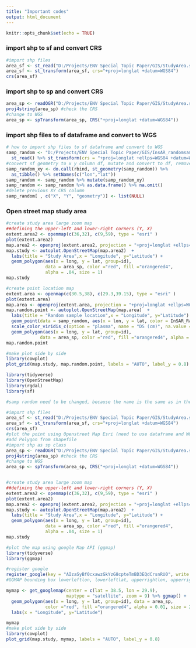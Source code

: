 ```yaml
---
title: "Important codes"
output: html_document
---
```


```r
knitr::opts_chunk$set(echo = TRUE)
```

###  import shp to sf and convert CRS
```r
#import shp files
area_sf <- st_read("D:/Projects/ENV Special Topic Paper/GIS/StudyArea.shp")
area_sf <- st_transform(area_sf, crs="+proj=longlat +datum=WGS84")
crs(area_sf)

```

### import shp to sp and convert CRS

```r

area_sp <- readOGR("D:/Projects/ENV Special Topic Paper/GIS/StudyArea.shp")
proj4string(area_sp) #check the CRS
#change to WGS
area_sp <- spTransform(area_sp, CRS("+proj=longlat +datum=WGS84"))
```


### import shp files to sf dataframe and convert to WGS

```r
# how to import shp files to sf dataframe and convert to WGS 
samp_random <- "D:/Projects/ENV Special Topic Paper/GIS/InsAR_randomsample.shp" %>%
  st_read() %>% st_transform(crs = "+proj=longlat +ellps=WGS84 +datum=WGS84 +no_defs")
#convert sf geometry to x y column df, mutate and convert to df, remove na value
samp_random_xy <- do.call(rbind, st_geometry(samp_random)) %>% 
  as_tibble() %>% setNames(c("lon","lat")) 
samp_random <- samp_random %>% mutate(samp_random_xy) 
samp_random <- samp_random %>% as.data.frame() %>% na.omit()
#delete previous XY CRS column
samp_random[ , c("X", "Y", "geometry")] <- list(NULL)
```

### Open street map study area


```r
#create study area large zoom map
##defining the upper-left and lower-right corners (Y, X)
extent.area2 <- openmap(c(36,32), c(9,59), type = "esri" )
plot(extent.area2)
map.area2 <- openproj(extent.area2, projection = "+proj=longlat +ellps=WGS84 +datum=WGS84 +no_defs" )
map.study <- autoplot.OpenStreetMap(map.area2)  +
  labs(title = "Study Area",x = "Longitude", y="Latitude") + 
  geom_polygon(aes(x = long, y = lat, group=id),
               data = area_sp, color ="red", fill ="orangered4",
               alpha = .04, size = 1) 
map.study

#create point location map 
extent.area <- openmap(c(30.5,38), c(29.3,39.15), type = "esri" )
plot(extent.area)
map.area <- openproj(extent.area, projection = "+proj=longlat +ellps=WGS84 +datum=WGS84 +no_defs" )
map.random.point <- autoplot.OpenStreetMap(map.area)  +
  labs(title = "Random sample location",x = "Longitude", y="Latitude") + 
  geom_point(data = samp_random, aes(x = lon, y = lat, color = InSAR_Raw_), size = 0.5) + 
  scale_color_viridis_c(option = "plasma", name = "DS (cm)", na.value = "gray") + 
  geom_polygon(aes(x = long, y = lat, group=id),
             data = area_sp, color ="red", fill ="orangered4", alpha = 0.01, size = 2) 
map.random.point

#make plot side by side
library(cowplot)
plot_grid(map.study, map.random.point, labels = "AUTO", label_y = 0.8)
```

```r
library(tidyverse)
library(OpenStreetMap)
library(rgdal)
library(sf)

#samp random need to be changed, because the name is the same as in the hist.boxplot.R

#import shp files
area_sf <- st_read("D:/Projects/ENV Special Topic Paper/GIS/StudyArea.shp")
area_sf <- st_transform(area_sf, crs="+proj=longlat +datum=WGS84")
crs(area_sf)
#plot the point using Openstreet Map Esri (need to use dataframe and WGS crs)
#add Polygon from shapefile
#import shp as sp class
area_sp <- readOGR("D:/Projects/ENV Special Topic Paper/GIS/StudyArea.shp")
proj4string(area_sp) #check the CRS
#change to WGS
area_sp <- spTransform(area_sp, CRS("+proj=longlat +datum=WGS84"))


#create study area large zoom map
##defining the upper-left and lower-right corners (Y, X)
extent.area2 <- openmap(c(36,32), c(9,59), type = "esri" )
plot(extent.area2)
map.area2 <- openproj(extent.area2, projection = "+proj=longlat +ellps=WGS84 +datum=WGS84 +no_defs" )
map.study <- autoplot.OpenStreetMap(map.area2)  +
  labs(title = "Study Area",x = "Longitude", y="Latitude") + 
  geom_polygon(aes(x = long, y = lat, group=id),
               data = area_sp, color ="red", fill ="orangered4",
               alpha = .04, size = 1) 
map.study

#plot the map using google Map API (ggmap) 
library(tidyverse)
library(ggmap)

#register google 
register_google(key = "AIzaSyBf0cxawzGkYzG8cpteTmBD3EQdCrsnRU0", write = TRUE)
#GGMAP bounding box lowerleftlon, lowerleftlat, upperrightlon, upperrightlat

mymap <- get_googlemap(center = c(lat = 38.5, lon = 29.9), 
                       maptype = "satellite", zoom = 9) %>% ggmap() + 
  geom_polygon(aes(x = long, y = lat, group=id), data = area_sp,
               color ="red", fill ="orangered4", alpha = 0.01, size = 2) + 
  labs(x = "Longitude", y="Latitude")

mymap
#make plot side by side
library(cowplot)
plot_grid(map.study, mymap, labels = "AUTO", label_y = 0.8)



```

